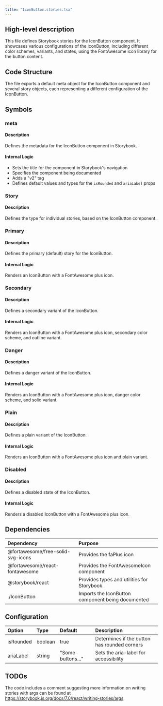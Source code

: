 ```yaml
---
title: "IconButton.stories.tsx"
---
```


## High-level description
This file defines Storybook stories for the IconButton component. It showcases various configurations of the IconButton, including different color schemes, variants, and states, using the FontAwesome icon library for the button content.

## Code Structure
The file exports a default meta object for the IconButton component and several story objects, each representing a different configuration of the IconButton.

## Symbols

### meta
#### Description
Defines the metadata for the IconButton component in Storybook.

#### Internal Logic
- Sets the title for the component in Storybook's navigation
- Specifies the component being documented
- Adds a "v2" tag
- Defines default values and types for the `isRounded` and `ariaLabel` props

### Story
#### Description
Defines the type for individual stories, based on the IconButton component.

### Primary
#### Description
Defines the primary (default) story for the IconButton.

#### Internal Logic
Renders an IconButton with a FontAwesome plus icon.

### Secondary
#### Description
Defines a secondary variant of the IconButton.

#### Internal Logic
Renders an IconButton with a FontAwesome plus icon, secondary color scheme, and outline variant.

### Danger
#### Description
Defines a danger variant of the IconButton.

#### Internal Logic
Renders an IconButton with a FontAwesome plus icon, danger color scheme, and solid variant.

### Plain
#### Description
Defines a plain variant of the IconButton.

#### Internal Logic
Renders an IconButton with a FontAwesome plus icon and plain variant.

### Disabled
#### Description
Defines a disabled state of the IconButton.

#### Internal Logic
Renders a disabled IconButton with a FontAwesome plus icon.

## Dependencies
| Dependency | Purpose |
|:-----------|:--------|
| @fortawesome/free-solid-svg-icons | Provides the faPlus icon |
| @fortawesome/react-fontawesome | Provides the FontAwesomeIcon component |
| @storybook/react | Provides types and utilities for Storybook |
| ./IconButton | Imports the IconButton component being documented |

## Configuration
| Option | Type | Default | Description |
|:-------|:-----|:--------|:------------|
| isRounded | boolean | true | Determines if the button has rounded corners |
| ariaLabel | string | "Some buttons..." | Sets the aria-label for accessibility |

## TODOs
The code includes a comment suggesting more information on writing stories with args can be found at https://storybook.js.org/docs/7.0/react/writing-stories/args.